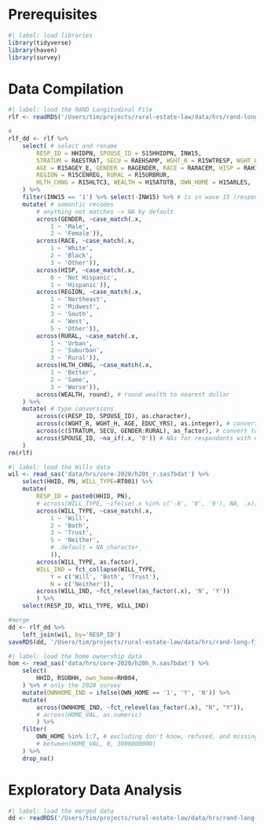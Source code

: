 # Prerequisites
```r
#| label: load libraries
library(tidyverse)
library(haven)
library(survey)
```

# Data Compilation
```r
#| label: load the RAND Longitudinal File
rlf <- readRDS('/Users/tim/projects/rural-estate-law/data/hrs/rand-long-file.rds')
```

```r
# 
rlf_dd <- rlf %>%
    select( # select and rename
        RESP_ID = HHIDPN, SPOUSE_ID = S15HHIDPN, INW15, 
        STRATUM = RAESTRAT, SECU = RAEHSAMP, WGHT_R = R15WTRESP, WGHT_H = R15WTHH, 
        AGE = R15AGEY_E, GENDER = RAGENDER, RACE = RARACEM, HISP = RAHISPAN, EDUC_YRS = RAEDYRS,
        REGION = R15CENREG, RURAL = R15URBRUR,  
        HLTH_CHNG = R15HLTC3, WEALTH = H15ATOTB, OWN_HOME = H15ARLES,
    ) %>%
    filter(INW15 == '1') %>% select(-INW15) %>% # is in wave 15 (responded to survey. N = 15723)
    mutate( # semantic recodes
        # anything not matches -> NA by default 
        across(GENDER, ~case_match(.x, 
            1 ~ 'Male', 
            2 ~ 'Female')), 
        across(RACE, ~case_match(.x, 
            1 ~ 'White', 
            2 ~ 'Black', 
            3 ~ 'Other')), 
        across(HISP, ~case_match(.x, 
            0 ~ 'Not Hispanic', 
            1 ~ 'Hispanic')), 
        across(REGION, ~case_match(.x, 
            1 ~ 'Northeast', 
            2 ~ 'Midwest', 
            3 ~ 'South', 
            4 ~ 'West', 
            5 ~ 'Other')), 
        across(RURAL, ~case_match(.x, 
            1 ~ 'Urban', 
            2 ~ 'Suburban', 
            3 ~ 'Rural')), 
        across(HLTH_CHNG, ~case_match(.x, 
            1 ~ 'Better', 
            2 ~ 'Same', 
            3 ~ 'Worse')), 
        across(WEALTH, round), # round wealth to nearest dollar
    ) %>%
    mutate( # type conversions
        across(c(RESP_ID, SPOUSE_ID), as.character),     
        across(c(WGHT_R, WGHT_H, AGE, EDUC_YRS), as.integer), # convert to integer
        across(c(STRATUM, SECU, GENDER:RURAL), as_factor), # convert to factor
        across(SPOUSE_ID, ~na_if(.x, '0')) # NAs for respondants with no spouse
    ) 
rm(rlf)
```

```r
#| label: load the Wills data
wil <- read_sas('data/hrs/core-2020/h20t_r.sas7bdat') %>%
    select(HHID, PN, WILL_TYPE=RT001) %>%
    mutate(
        RESP_ID = paste0(HHID, PN),
        # across(WILL_TYPE, ~ifelse(.x %in% c('-8', '8', '9'), NA, .x)),
        across(WILL_TYPE, ~case_match(.x, 
            1 ~ 'Will', 
            2 ~ 'Both', 
            3 ~ 'Trust', 
            5 ~ 'Neither', 
            # .default = NA_character_
            )),
        across(WILL_TYPE, as.factor),
        WILL_IND = fct_collapse(WILL_TYPE, 
            Y = c('Will', 'Both', 'Trust'), 
            N = c('Neither')), 
        across(WILL_IND, ~fct_relevel(as_factor(.x), 'N', 'Y'))
        ) %>%
    select(RESP_ID, WILL_TYPE, WILL_IND) 
 ```

```r
#merge
dd <- rlf_dd %>%
    left_join(wil, by='RESP_ID')
saveRDS(dd, '/Users/tim/projects/rural-estate-law/data/hrs/rand-long-file-merged.rds')
```

```r
#| label: load the home ownership data
hom <- read_sas('data/hrs/core-2020/h20h_h.sas7bdat') %>%
    select(
        HHID, RSUBHH, own_home=RH004,
    ) %>% # only the 2020 survey
    mutate(OWNHOME_IND = ifelse(OWN_HOME == '1', 'Y', 'N')) %>%
    mutate(
        across(OWNHOME_IND, ~fct_relevel(as_factor(.x), "N", "Y")),
        # across(HOME_VAL, as.numeric)
        ) %>%
    filter(
        OWN_HOME %in% 1:7, # excluding don't know, refused, and missing
        # between(HOME_VAL, 0, 3000000000) 
    ) %>%
    drop_na() 
```

# Exploratory Data Analysis

```r
#| label: load the merged data
dd <- readRDS('/Users/tim/projects/rural-estate-law/data/hrs/rand-long-file-merged.rds') 
```